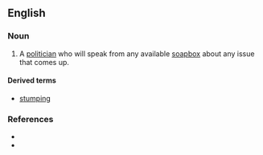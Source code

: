 ==English==

===Noun===
{{en-noun|head=[[stump]] [[orator]]}}

# A [[politician]] who will speak from any available [[soapbox]] about any issue that comes up.
{{attention|en|I'm not sure that's the best / modern def...}}
====Derived terms====
* [[stumping]] 

===References===
* {{R:Nuttall}}
* {{R:Nuttall2|s|stump+orator}}